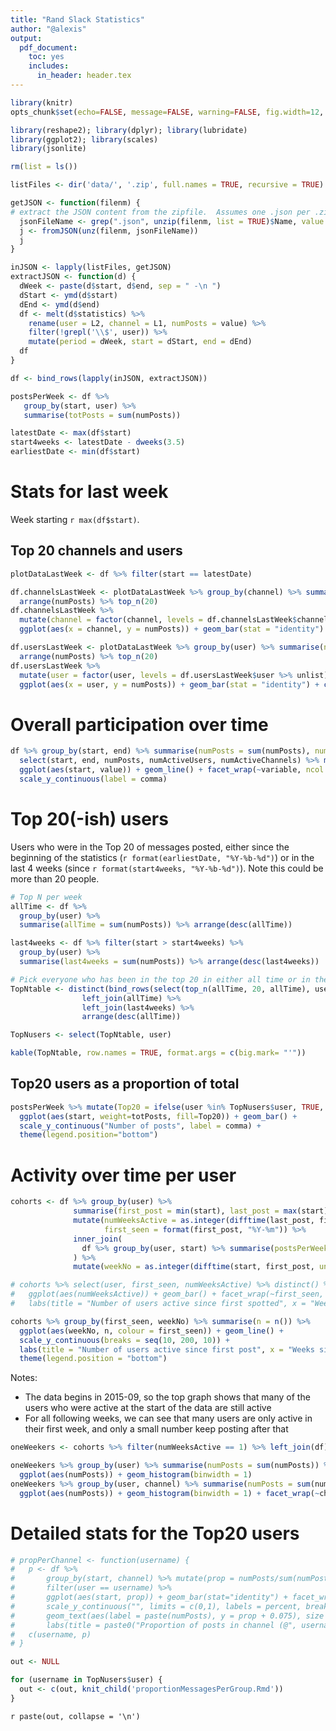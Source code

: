 ```yaml
---
title: "Rand Slack Statistics"
author: "@alexis"
output: 
  pdf_document: 
    toc: yes
    includes:
      in_header: header.tex
---
```


```r
library(knitr)
opts_chunk$set(echo=FALSE, message=FALSE, warning=FALSE, fig.width=12, fig.height=6)

library(reshape2); library(dplyr); library(lubridate)
library(ggplot2); library(scales)
library(jsonlite)

rm(list = ls())

listFiles <- dir('data/', '.zip', full.names = TRUE, recursive = TRUE)

getJSON <- function(filenm) {
# extract the JSON content from the zipfile.  Assumes one .json per .zip
  jsonFileName <- grep(".json", unzip(filenm, list = TRUE)$Name, value = TRUE)  # find .json file in the zipfile
  j <- fromJSON(unz(filenm, jsonFileName))
  j
}

inJSON <- lapply(listFiles, getJSON)
extractJSON <- function(d) {
  dWeek <- paste(d$start, d$end, sep = " -\n ")
  dStart <- ymd(d$start)
  dEnd <- ymd(d$end)
  df <- melt(d$statistics) %>% 
    rename(user = L2, channel = L1, numPosts = value) %>% 
    filter(!grepl('\\$', user)) %>%
    mutate(period = dWeek, start = dStart, end = dEnd)
  df
}

df <- bind_rows(lapply(inJSON, extractJSON))

postsPerWeek <- df %>% 
   group_by(start, user) %>% 
   summarise(totPosts = sum(numPosts))

latestDate <- max(df$start)
start4weeks <- latestDate - dweeks(3.5)
earliestDate <- min(df$start)
```

\pagebreak

# Stats for last week
Week starting `r max(df$start)`.

## Top 20 channels and users
```r
plotDataLastWeek <- df %>% filter(start == latestDate)  

df.channelsLastWeek <- plotDataLastWeek %>% group_by(channel) %>% summarise(numPosts = sum(numPosts)) %>% 
  arrange(numPosts) %>% top_n(20)
df.channelsLastWeek %>% 
  mutate(channel = factor(channel, levels = df.channelsLastWeek$channel %>% unlist)) %>%  # reorder bars
  ggplot(aes(x = channel, y = numPosts)) + geom_bar(stat = "identity") + coord_flip()

df.usersLastWeek <- plotDataLastWeek %>% group_by(user) %>% summarise(numPosts = sum(numPosts)) %>% 
  arrange(numPosts) %>% top_n(20)
df.usersLastWeek %>% 
  mutate(user = factor(user, levels = df.usersLastWeek$user %>% unlist)) %>%
  ggplot(aes(x = user, y = numPosts)) + geom_bar(stat = "identity") + coord_flip()

```

# Overall participation over time

```r
df %>% group_by(start, end) %>% summarise(numPosts = sum(numPosts), numActiveUsers = length(user), numActiveChannels = length(unique(channel))) %>%
  select(start, end, numPosts, numActiveUsers, numActiveChannels) %>% melt(id.vars = c("start", "end")) %>%
  ggplot(aes(start, value)) + geom_line() + facet_wrap(~variable, ncol = 1, scales = "free_y") + 
  scale_y_continuous(label = comma)
```


# Top 20(-ish) users

Users who were in the Top 20 of messages posted, either since the beginning of the statistics (`r format(earliestDate, "%Y-%b-%d")`) or in the last 4 weeks (since `r format(start4weeks, "%Y-%b-%d")`).  Note this could be more than 20 people.

```r
# Top N per week
allTime <- df %>% 
  group_by(user) %>% 
  summarise(allTime = sum(numPosts)) %>% arrange(desc(allTime)) 

last4weeks <- df %>% filter(start > start4weeks) %>%
  group_by(user) %>% 
  summarise(last4weeks = sum(numPosts)) %>% arrange(desc(last4weeks)) 

# Pick everyone who has been in the top 20 in either all time or in the last 4 weeks
TopNtable <- distinct(bind_rows(select(top_n(allTime, 20, allTime), user), select(top_n(last4weeks, 20, last4weeks), user))) %>% 
                left_join(allTime) %>%
                left_join(last4weeks) %>%
                arrange(desc(allTime))

TopNusers <- select(TopNtable, user)

kable(TopNtable, row.names = TRUE, format.args = c(big.mark= "'"))

```

## Top20 users as a proportion of total

```r
postsPerWeek %>% mutate(Top20 = ifelse(user %in% TopNusers$user, TRUE, FALSE)) %>%
  ggplot(aes(start, weight=totPosts, fill=Top20)) + geom_bar() +
  scale_y_continuous("Number of posts", label = comma) +
  theme(legend.position="bottom")

```

# Activity over time per user

```r
cohorts <- df %>% group_by(user) %>%
              summarise(first_post = min(start), last_post = max(start)) %>% 
              mutate(numWeeksActive = as.integer(difftime(last_post, first_post, units = "weeks")) + 1,
                     first_seen = format(first_post, "%Y-%m")) %>%
              inner_join(
                df %>% group_by(user, start) %>% summarise(postsPerWeek = sum(numPosts))    # number of posts per week
              ) %>%
              mutate(weekNo = as.integer(difftime(start, first_post, units = "weeks")))

# cohorts %>% select(user, first_seen, numWeeksActive) %>% distinct() %>%
#   ggplot(aes(numWeeksActive)) + geom_bar() + facet_wrap(~first_seen, ncol = 1, labeller = label_both) +
#   labs(title = "Number of users active since first spotted", x = "Weeks since first seen", y = "Number of users active")

cohorts %>% group_by(first_seen, weekNo) %>% summarise(n = n()) %>%
  ggplot(aes(weekNo, n, colour = first_seen)) + geom_line() + 
  scale_y_continuous(breaks = seq(10, 200, 10)) +
  labs(title = "Number of users active since first post", x = "Weeks since first posted", y = "Number of users active", colour = "First posted") +
  theme(legend.position = "bottom")

```

Notes:

* The data begins in 2015-09, so the top graph shows that many of the users who were active at the start of the data are still active
* For all following weeks, we can see that many users are only active in their first week, and only a small number keep posting after that

```r
oneWeekers <- cohorts %>% filter(numWeeksActive == 1) %>% left_join(df)

oneWeekers %>% group_by(user) %>% summarise(numPosts = sum(numPosts)) %>% select(user, numPosts) %>%
  ggplot(aes(numPosts)) + geom_histogram(binwidth = 1) 
oneWeekers %>% group_by(user, channel) %>% summarise(numPosts = sum(numPosts)) %>% select(user, channel, numPosts) %>%
  ggplot(aes(numPosts)) + geom_histogram(binwidth = 1) + facet_wrap(~channel)
```


# Detailed stats for the Top20 users

```r
# propPerChannel <- function(username) {
#   p <- df %>%
#       group_by(start, channel) %>% mutate(prop = numPosts/sum(numPosts)) %>%
#       filter(user == username) %>%
#       ggplot(aes(start, prop)) + geom_bar(stat="identity") + facet_wrap(~channel) +
#       scale_y_continuous("", limits = c(0,1), labels = percent, breaks = c(0, .25, .5, .75, 1)) + 
#       geom_text(aes(label = paste(numPosts), y = prop + 0.075), size = 3) +
#       labs(title = paste0("Proportion of posts in channel (@", username, ")"))
#   c(username, p)
# }

out <- NULL

for (username in TopNusers$user) {
  out <- c(out, knit_child('proportionMessagesPerGroup.Rmd'))
}

```
`r paste(out, collapse = '\n')`
